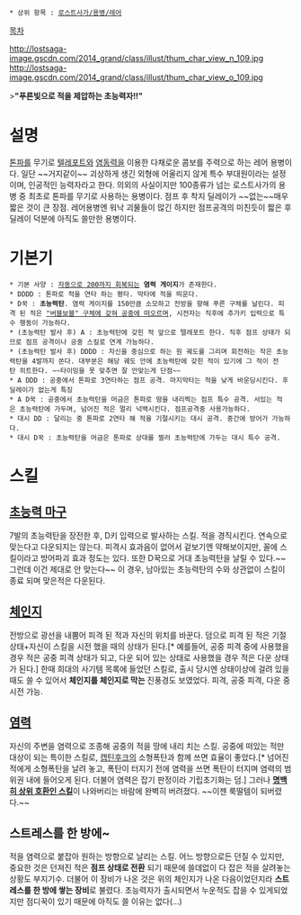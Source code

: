  * 상위 항목 : [[로스트사가/용병/레어]]

[[목차]]

http://lostsaga-image.gscdn.com/2014_grand/class/illust/thum_char_view_n_109.jpg
http://lostsaga-image.gscdn.com/2014_grand/class/illust/thum_char_view_o_109.jpg

>'''"푸른빛으로 적을 제압하는 초능력자!!"'''

= 설명 =
[[톤파]]를 무기로 [[텔레포트]]와 [[염동력]]을 이용한 다채로운 콤보를 주력으로 하는 레어 용병이다. 일단 ~~거지같이~~ 괴상하게 생긴 외형에 어울리지 않게 특수 부대원이라는 설정이며, 인공적인 능력자라고 한다. 의외의 사실이지만 100종류가 넘는 로스트사가의 용병 중 최초로 톤파를 무기로 사용하는 용병이다. 점프 후 착지 딜레이가 ~~없는~~매우 짧은 것이 큰 장점. 레어용병엔 워낙 괴물들이 많긴 하지만 점프공격의 미친듯이 짧은 후딜레이 덕분에 아직도 쓸만한 용병이다.

= 기본기 =
 * 기본 사양 : [[스페이스솔저|자동으로 200까지 회복되는]] '''염력 게이지'''가 존재한다.
 * DDDD : 톤파로 적을 연타 하는 평타. 막타에 적을 띄운다.
 * D꾹 : '''초능력탄'''. 염력 게이지를 150만큼 소모하고 전방을 향해 푸른 구체를 날린다. 피격 된 적은 [["버블보블" 구체에 갖혀 공중에 떠오르며]], 시전자는 직후에 추가키 입력으로 특수 행동이 가능하다.
 * (초능력탄 발사 후) A : 초능력탄에 갖힌 적 앞으로 텔레포트 한다. 직후 점프 상태가 되므로 점프 공격이나 공중 스킬로 연계 가능하다.
 * (초능력탄 발사 후) DDDD : 자신을 중심으로 하는 원 궤도를 그리며 회전하는 작은 초능력탄을 4발까지 쏜다. 대부분은 해당 궤도 안에 초능력탄에 갖힌 적이 있기에 그 적이 전탄 히트한다. ~~타이밍을 못 맞추면 잘 안맞는게 단점~~
 * A DDD : 공중에서 톤파로 3연타하는 점프 공격. 마지막타는 적을 낮게 바운딩시킨다. 후딜레이가 없는게 특징
 * A D꾹 : 공중에서 초능력탄을 머금은 톤파로 땅을 내리찍는 점프 특수 공격. 서있는 적은 초능력탄에 가두며, 넘어진 적은 멀리 넉백시킨다. 점프공격중 사용가능하다.
 * 대시 DD : 달리는 중 톤파로 2연타 해 적을 기절시키는 대시 공격. 중간에 방어가 가능하다.
 * 대시 D꾹 : 초능력탄을 머금은 톤파로 상대를 찔러 초능력탄에 가두는 대시 특수 공격.

= 스킬 =
== [[런닝맨|초능력 마구]] ==
7발의 초능력탄을 장전한 후, D키 입력으로 발사하는 스킬. 적을 경직시킨다. 연속으로 맞는다고 다운되지는 않는다. 피격시 효과음이 없어서 겉보기엔 약해보이지만, 꼴에 스킬이라고 방어파괴 효과 정도는 있다. 또한 D꾹으로 거대 초능력탄을 날릴 수 있다.~~그런데 이건 제대로 안 맞는다~~ 이 경우, 남아있는 초능력탄의 수와 상관없이 스킬이 종료 되며 맞은적은 다운된다.

== [[체인지]] ==
전방으로 광선을 내뿜어 피격 된 적과 자신의 위치를 바꾼다. 덤으로 피격 된 적은 기절 상태+자신이 스킬을 시전 했을 때의 상태가 된다.[* 예를들어, 공중 피격 중에 사용했을 경우 적은 공중 피격 상태가 되고, 다운 되어 있는 상태로 사용했을 경우 적은 다운 상태가 된다.] 한때 희대의 사기템 목록에 들었던 스킬로, 출시 당시엔 상태이상에 걸려 있을 때도 쓸 수 있어서 '''체인지를 체인지로 막는''' 진풍경도 보였었다. 피격, 공중 피격, 다운 중 시전 가능.

== [[염력]] ==
자신의 주변을 염력으로 조종해 공중의 적을 땅에 내리 치는 스킬. 공중에 떠있는 적만 대상이 되는 특이한 스킬로, [[캡틴후크]]의 소형폭탄과 함께 쓰면 효율이 좋았다.[* 넘어진 적에게 소형폭탄을 날려 놓고, 폭탄이 터지기 전에 염력을 쓰면 폭탄이 터지며 염력의 범위권 내에 들어오게 된다. 더불어 염력은 잡기 판정이라 기립초기화는 덤.] 그러나 '''[[마영전 이비|명백히 상위 호환인 스킬]]'''이 나와버리는 바람에 완벽히 버려졌다. ~~이젠 룩딸템이 되버렸다.~~

== 스트레스를 한 방에~ ==
적을 염력으로 붙잡아 원하는 방향으로 날리는 스킬. 어느 방향으로든 던질 수 있지만, 중요한 것은 던져진 적은 '''점프 상태로 전환''' 되기 때문에 쓸데없이 다 잡은 적을 살려놓는 상황도 부지기수. 더불어 이 장비가 나온 것은 위의 체인지가 나온 다음이었던지라 '''스트레스를 한 방에 쌓는 장비'''로 불렸다. 초능력자가 출시되면서 누운적도 잡을 수 있게되었지만 점디꾹이 있기 때문에 아직도 쓸 이유는 없다(...)
